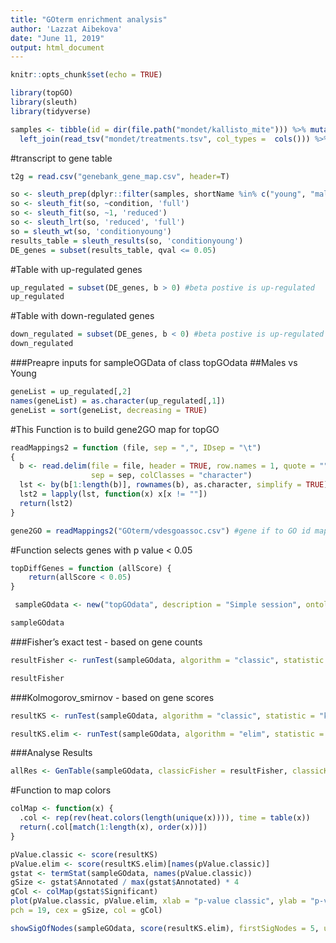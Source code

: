 ```yaml
---
title: "GOterm enrichment analysis"
author: 'Lazzat Aibekova'
date: "June 11, 2019"
output: html_document
---
```


```r
knitr::opts_chunk$set(echo = TRUE)
```

```r
library(topGO)
library(sleuth)
library(tidyverse)

```

```r
samples <- tibble(id = dir(file.path("mondet/kallisto_mite"))) %>% mutate(path = paste0("mondet/kallisto_mite/", id)) %>%
  left_join(read_tsv("mondet/treatments.tsv", col_types =  cols())) %>% mutate(sample = id, condition = shortName)
```

#transcript to gene table
```r
t2g = read.csv("genebank_gene_map.csv", header=T)
```

```r
so <- sleuth_prep(dplyr::filter(samples, shortName %in% c("young", "males")), target_mapping = t2g,aggregation_column = 'ens_gene', gene_mode = T)
so <- sleuth_fit(so, ~condition, 'full')
so <- sleuth_fit(so, ~1, 'reduced')
so <- sleuth_lrt(so, 'reduced', 'full')
so = sleuth_wt(so, 'conditionyoung')
results_table = sleuth_results(so, 'conditionyoung')
DE_genes = subset(results_table, qval <= 0.05)
```
#Table with up-regulated genes
```r
up_regulated = subset(DE_genes, b > 0) #beta postive is up-regulated
up_regulated
```

#Table with down-regulated genes
```r
down_regulated = subset(DE_genes, b < 0) #beta postive is up-regulated
down_regulated
```

###Preapre inputs for sampleOGData of class topGOdata
##Males vs Young
```r
geneList = up_regulated[,2]
names(geneList) = as.character(up_regulated[,1])
geneList = sort(geneList, decreasing = TRUE)
```
#This Function is to build gene2GO map for topGO
```r
readMappings2 = function (file, sep = ",", IDsep = "\t") 
{
  b <- read.delim(file = file, header = TRUE, row.names = 1, quote = "", 
                  sep = sep, colClasses = "character")
  lst <- by(b[1:length(b)], rownames(b), as.character, simplify = TRUE)
  lst2 = lapply(lst, function(x) x[x != ""])
  return(lst2)
}
```

```r
gene2GO = readMappings2("GOterm/vdesgoassoc.csv") #gene if to GO id map
```
#Function selects genes with p value < 0.05
```r
topDiffGenes = function (allScore) {
    return(allScore < 0.05)
}
```

```r
 sampleGOdata <- new("topGOdata", description = "Simple session", ontology = "BP", allGenes = geneList, geneSel = topDiffGenes,  nodeSize = 5, annot = annFUN.gene2GO, gene2GO = gene2GO)
```

```r
sampleGOdata
```
###Fisher's exact test - based on gene counts
```r
resultFisher <- runTest(sampleGOdata, algorithm = "classic", statistic = "fisher")

```

```r
resultFisher
```
###Kolmogorov_smirnov - based on gene scores
```r
resultKS <- runTest(sampleGOdata, algorithm = "classic", statistic = "ks")
```

```r
resultKS.elim <- runTest(sampleGOdata, algorithm = "elim", statistic = "ks")
```
###Analyse Results
```r
allRes <- GenTable(sampleGOdata, classicFisher = resultFisher, classicKS = resultKS, elimKS = resultKS.elim, orderBy = "elimKS", ranksOf = "classicFisher", topNodes = 10)
```
#Function to map colors
```r
colMap <- function(x) {
  .col <- rep(rev(heat.colors(length(unique(x)))), time = table(x))
  return(.col[match(1:length(x), order(x))])
}
```

```r
pValue.classic <- score(resultKS)
pValue.elim <- score(resultKS.elim)[names(pValue.classic)]
gstat <- termStat(sampleGOdata, names(pValue.classic))
gSize <- gstat$Annotated / max(gstat$Annotated) * 4
gCol <- colMap(gstat$Significant)
plot(pValue.classic, pValue.elim, xlab = "p-value classic", ylab = "p-value elim",
pch = 19, cex = gSize, col = gCol)
```

```r
showSigOfNodes(sampleGOdata, score(resultKS.elim), firstSigNodes = 5, useInfo = 'all')
```

